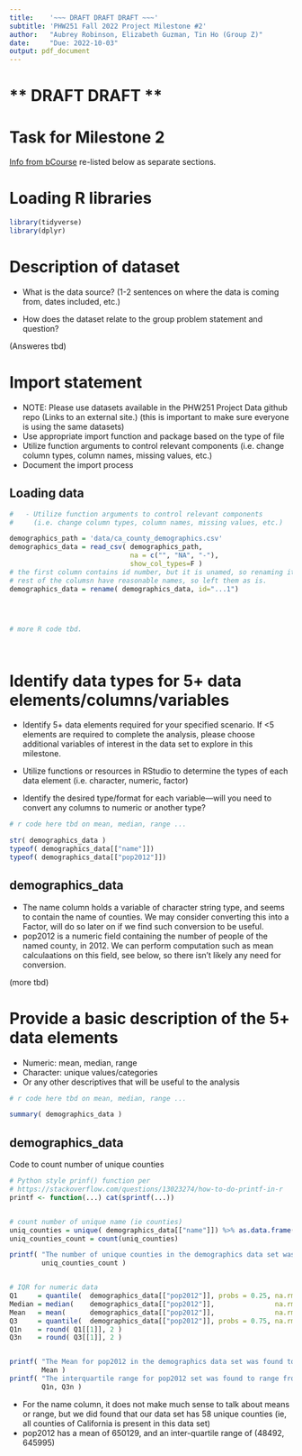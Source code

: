 ---
title:    '~~~ DRAFT DRAFT DRAFT ~~~'
subtitle: 'PHW251 Fall 2022 Project Milestone #2'
author:   "Aubrey Robinson, Elizabeth Guzman, Tin Ho (Group Z)"
date:     "Due: 2022-10-03"
output: pdf_document
---

# ** DRAFT  DRAFT **

# Task for Milestone 2

[Info from bCourse](https://bcourses.berkeley.edu/courses/1517565/assignments/8454501)
re-listed below as separate sections.


# Loading R libraries

```{r load-lib, include=TRUE, echo=TRUE}
library(tidyverse)
library(dplyr)

```
\newpage


# Description of dataset

-  What is the data source? (1-2 sentences on where the data is coming from, dates included, etc.)

- How does the dataset relate to the group problem statement and question?


(Answeres tbd)


\newpage



# Import statement
  - NOTE: Please use datasets available in the PHW251 Project Data github repo (Links to an external site.) (this is important to make sure everyone is using the same datasets)
  - Use appropriate import function and package based on the type of file
  - Utilize function arguments to control relevant components (i.e. change column types, column names, missing values, etc.)
  - Document the import process




## Loading data

```{r load-data, echo=T, results="markup"}

#   - Utilize function arguments to control relevant components 
#     (i.e. change column types, column names, missing values, etc.)

demographics_path = 'data/ca_county_demographics.csv'
demographics_data = read_csv( demographics_path, 
                              na = c("", "NA", "-"), 
                              show_col_types=F )
# the first column contains id number, but it is unamed, so renaming it
# rest of the columsn have reasonable names, so left them as is.
demographics_data = rename( demographics_data, id="...1")




# more R code tbd.




```



\newpage


# Identify data types for 5+ data elements/columns/variables
  
  
  - Identify 5+ data elements required for your specified scenario. If <5 elements are required to complete the analysis, please choose additional variables of interest in the data set to explore in this milestone.
  
  - Utilize functions or resources in RStudio to determine the types of each data element (i.e. character, numeric, factor)
  
  - Identify the desired type/format for each variable—will you need to convert any columns to numeric or another type?
  

```{r data-types}

# r code here tbd on mean, median, range ...

str( demographics_data )
typeof( demographics_data[["name"]])
typeof( demographics_data[["pop2012"]])


```

## demographics_data

- The name column holds a variable of character string type, and seems to contain the name of counties.  We may consider converting this into a Factor, will do so later on if we find such conversion to be useful.  
- pop2012 is a numeric field containing the number of people of the named county, in 2012.  We can perform computation such as mean calculaations on this field, see below, so there isn't likely any need for conversion.


(more tbd)
  



  
\newpage 

# Provide a basic description of the 5+ data elements

  - Numeric: mean, median, range
  - Character:  unique values/categories
  - Or any other descriptives that will be useful to the analysis

```{r data-stats}

# r code here tbd on mean, median, range ...

summary( demographics_data )
```


## demographics_data

Code to count number of unique counties

```{r count-uniq-counties }

# Python style prinf() function per 
# https://stackoverflow.com/questions/13023274/how-to-do-printf-in-r
printf <- function(...) cat(sprintf(...))


# count number of unique name (ie counties)
uniq_counties = unique( demographics_data[["name"]]) %>% as.data.frame()
uniq_counties_count = count(uniq_counties)

printf( "The number of unique counties in the demographics data set was: %g", 
        uniq_counties_count )


# IQR for numeric data
Q1     = quantile(  demographics_data[["pop2012"]], probs = 0.25, na.rm=T )
Median = median(    demographics_data[["pop2012"]],               na.rm=T )
Mean   = mean(      demographics_data[["pop2012"]],               na.rm=T )
Q3     = quantile(  demographics_data[["pop2012"]], probs = 0.75, na.rm=T )
Q1n    = round( Q1[[1]], 2 )
Q3n    = round( Q3[[1]], 2 )


printf( "The Mean for pop2012 in the demographics data set was found to be: %g", 
        Mean )
printf( "The interquartile range for pop2012 set was found to range from %g to %g",
        Q1n, Q3n )

```

- For the name column, it does not make much sense to talk about means or range, but we did found that our data set has 58 unique counties (ie, all counties of California is present in this data set)
- pop2012 has a mean of 650129, and an inter-quartile range of (48492, 645995)

